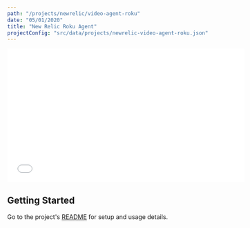 ```yaml
---
path: "/projects/newrelic/video-agent-roku"
date: "05/01/2020"
title: "New Relic Roku Agent"
projectConfig: "src/data/projects/newrelic-video-agent-roku.json"
---
```


<div className="responsive-video">
  <iframe class="wistia_embed" src="//fast.wistia.net/embed/iframe/yhamyqx65p" name="wistia_embed" width="550" height="309" frameborder="0" scrolling="no" allowfullscreen="allowfullscreen"></iframe>
  <script src="//fast.wistia.net/assets/external/E-v1.js" async="yhamyqx65p"></script>
</div>

## Getting Started

Go to the project's [README](https://github.com/newrelic/video-agent-roku) for setup and usage details.

<!--


<div className="responsive-video">
  <iframe width="560" height="315" src="https://www.youtube.com/embed/7wnav6Fu9T0" frameborder="0" allow="accelerometer; autoplay; encrypted-media; gyroscope; picture-in-picture" allowfullscreen></iframe>
</div>

<Link to="/cta">Install</Link>

## [Optional] Features

### [Optional] Feature 1

### [Optional] Feature 2

## [Required] Getting Started

### [Optional] Code example highlighting an extension or customization point

This is how you extend New Relic Roku Agent in following way.

```js
import React, { useState } from 'react';
import PropTypes from 'prop-types';

// I'm a comment;
const aMadeUpFunction = () => {
if (myArray.length !== 100) {
  myArray.map((item, i) => item * i);
} else {
  return null
}
};
```
### [Optional] More details about the project

## [Optional] What people are saying

Praesent commodo cursus magna, vel scelerisque nisl consectetur et.
Maecenas faucibus mollis interdum. Lorem ipsum dolor sit amet,
consectetur adipiscing elit.

> [name="Leslie Webb"] Vitae enim egestas egestas at gravida arcu, amet in. Facilisis at
massa amet, aliquet dui semper. Sit placerat sed et ornare faucibus
egestas sit nisl, diam.

> [name="Bildad the Shuhite"] Aenean eu leo quam. Pellentesque ornare sem lacinia quam venenatis
vestibulum. Maecenas faucibus mollis interdum. Maecenas sed diam
eget risus varius blandit sit amet non magna.
-->
